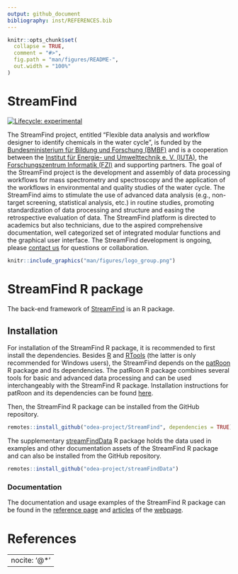 ```yaml
---
output: github_document
bibliography: inst/REFERENCES.bib
---
```


<!-- README.md is generated from README.Rmd. Please edit that file -->

```r
knitr::opts_chunk$set(
  collapse = TRUE,
  comment = "#>",
  fig.path = "man/figures/README-",
  out.width = "100%"
)
```

# StreamFind

<!-- badges: start -->
[![Lifecycle: experimental](https://img.shields.io/badge/lifecycle-experimental-orange.svg)](https://lifecycle.r-lib.org/articles/stages.html#experimental)
<!-- badges: end -->

The StreamFind project, entitled "Flexible data analysis and workflow designer to identify chemicals in the water cycle", is funded by the [Bundesministerium für Bildung und Forschung (BMBF)](https://www.bmbf.de) and is a cooperation between the [Institut für Energie- und Umwelttechnik e. V. (IUTA)](https://www.iuta.de), the [Forschungszentrum Informatik (FZI)](https://www.fzi.de/) and supporting partners. The goal of the StreamFind project is the development and assembly of data processing workflows for mass spectrometry and spectroscopy and the application of the workflows in environmental and quality studies of the water cycle. The StreamFind aims to stimulate the use of advanced data analysis (e.g., non-target screening, statistical analysis, etc.) in routine studies, promoting standardization of data processing and structure and easing the retrospective evaluation of data. The StreamFind platform is directed to academics but also technicians, due to the aspired comprehensive documentation, well categorized set of integrated modular functions and the graphical user interface. The StreamFind development is ongoing, please [contact us](mailto:cunha@iuta.de) for questions  or collaboration.

```r
knitr::include_graphics("man/figures/logo_group.png")
```

# StreamFind R package

The back-end framework of [StreamFind](https://github.com/odea-project/StreamFind) is an R package.

## Installation

For installation of the StreamFind R package, it is recommended to first install the dependencies. Besides [R](https://cran.r-project.org/) and [RTools](https://cran.r-project.org/bin/windows/Rtools/) (the latter is only recommended for Windows users), the StreamFind depends on the [patRoon](https://github.com/rickhelmus/patRoon) R package and its dependencies. The patRoon R package combines several tools for basic and advanced data processing and can be used interchangeably with the StreamFind R package. Installation instructions for patRoon and its dependencies can be found [here](https://rickhelmus.github.io/patRoon/handbook_bd/manual-installation.html#r-prerequisites).

Then, the StreamFind R package can be installed from the GitHub repository.

```r
remotes::install_github("odea-project/StreamFind", dependencies = TRUE)
```

The supplementary [streamFindData](https://github.com/odea-project/streamFindData) R package holds the data used in examples and other documentation assets of the StreamFind R package and can also be installed from the GitHub repository.

```r
remotes::install_github("odea-project/streamFindData")
```

### Documentation

The documentation and usage examples of the StreamFind R package can be found in the [reference page](https://odea-project.github.io/StreamFind/reference/index.html) and [articles](https://odea-project.github.io/StreamFind/articles/index.html) of the [webpage](https://odea-project.github.io/StreamFind/index.html).

# References

---
nocite: '@*'
---
